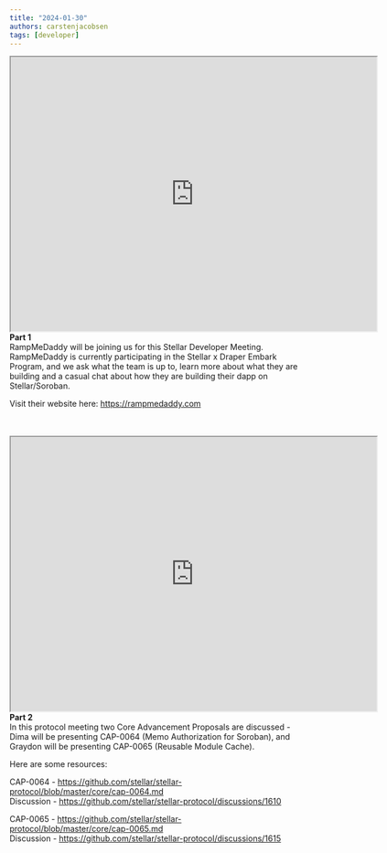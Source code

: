 ```yaml
---
title: "2024-01-30"
authors: carstenjacobsen
tags: [developer]
---
```


<iframe
  src="https://www.youtube.com/embed/1pF9evTU3QE?si=9gbBB2iBy5PtJbk0"
  width="640"
  height="480"
  allow="autoplay"
></iframe>
<br />
<b>Part 1</b>
<br />
RampMeDaddy will be joining us for this Stellar Developer Meeting. RampMeDaddy
is currently participating in the Stellar x Draper Embark Program, and we ask
what the team is up to, learn more about what they are building and a casual
chat about how they are building their dapp on Stellar/Soroban.

Visit their website here: https://rampmedaddy.com

<br />
<br />
<iframe
  src="https://www.youtube.com/embed/ZL1LfJqmw_M?si=0y6VObVpIOFCOd8n"
  width="640"
  height="480"
  allow="autoplay"
></iframe>
<br />
<b>Part 2</b>
<br />
In this protocol meeting two Core Advancement Proposals are discussed - Dima
will be presenting CAP-0064 (Memo Authorization for Soroban), and Graydon will
be presenting CAP-0065 (Reusable Module Cache).

Here are some resources:

CAP-0064 - https://github.com/stellar/stellar-protocol/blob/master/core/cap-0064.md<br /> Discussion - https://github.com/stellar/stellar-protocol/discussions/1610

CAP-0065 - https://github.com/stellar/stellar-protocol/blob/master/core/cap-0065.md<br /> Discussion - https://github.com/stellar/stellar-protocol/discussions/1615
